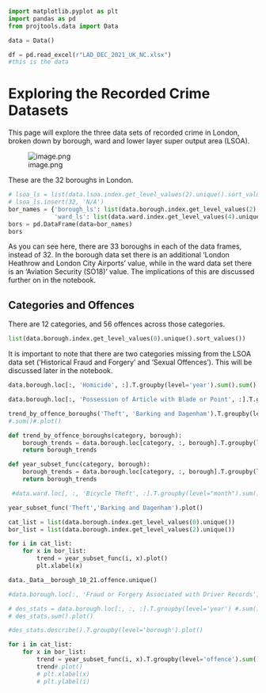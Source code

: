```python
import matplotlib.pyplot as plt
import pandas as pd
from projtools.data import Data

data = Data()

df = pd.read_excel(r"LAD_DEC_2021_UK_NC.xlsx")
#this is the data
```

# Exploring the Recorded Crime Datasets
This page will explore the three data sets of recorded crime in London, broken down by borough, ward and lower layer super output area (LSOA).


![image.png](attachment:0d2d75bf-6765-40e0-a0de-1ab8350f4b02.png)

These are the 32 boroughs in London.

```python
# lsoa_ls = list(data.lsoa.index.get_level_values(2).unique().sort_values())
# lsoa_ls.insert(32, 'N/A')
bor_names = {'borough_ls': list(data.borough.index.get_level_values(2).unique().sort_values()),
             'ward_ls': list(data.ward.index.get_level_values(4).unique().sort_values())} #, 'LSOA_ls': lsoa_ls
bors = pd.DataFrame(data=bor_names)
bors
```

As you can see here, there are 33 boroughs in each of the data frames, instead of 32.
In the borough data set there is an additional 'London Heathrow and London City Airports' value, while in the ward data set there is an 'Aviation Security (SO18)' value. The implications of this are discussed further on in the notebook.


## Categories and Offences
There are 12 categories, and 56 offences across those categories.

```python
list(data.borough.index.get_level_values(0).unique().sort_values())
```

It is important to note that there are two categories missing from the LSOA data set ('Historical Fraud and Forgery' and 'Sexual Offences'). This will be discussed later in the notebook.

```python
data.borough.loc[:, 'Homicide', :].T.groupby(level='year').sum().sum().sort_values()
```

```python
data.borough.loc[:, 'Possession of Article with Blade or Point', :].T.groupby(level='year').sum().sum().sort_values()
```

```python
trend_by_offence_boroughs('Theft', 'Barking and Dagenham').T.groupby(level='offence').sum().sum()
#.sum()#.plot()
```

```python
def trend_by_offence_boroughs(category, borough):
    borough_trends = data.borough.loc[category, :, borough].T.groupby(level="month").sum()
    return borough_trends
```

```python
def year_subset_func(category, borough):
    borough_trends = data.borough.loc[category, :, borough].T.groupby(level="year").sum()
    return borough_trends
```

```python
 #data.ward.loc[, :, 'Bicycle Theft', :].T.groupby(level="month").sum().plot()
```

```python
year_subset_func('Theft','Barking and Dagenham').plot()
```

```python
cat_list = list(data.borough.index.get_level_values(0).unique())
bor_list = list(data.borough.index.get_level_values(2).unique())
```

```python
for i in cat_list:
    for x in bor_list:
        trend = year_subset_func(i, x).plot()
        plt.xlabel(x)
```

```python
data._Data__borough_10_21.offence.unique()
```

```python
#data.borough.loc[:, 'Fraud or Forgery Associated with Driver Records', :]
```

```python
# des_stats = data.borough.loc[:, :, :].T.groupby(level='year') #.sum() #.describe()
# des_stats.sum().plot()
```

```python
#des_stats.describe().T.groupby(level='borough').plot()
```

```python
for i in cat_list:
    for x in bor_list:
        trend = year_subset_func(i, x).T.groupby(level='offence').sum().describe()
        trend#.plot()
        # plt.xlabel(x)
        # plt.ylabel(i)
```

```python

```
